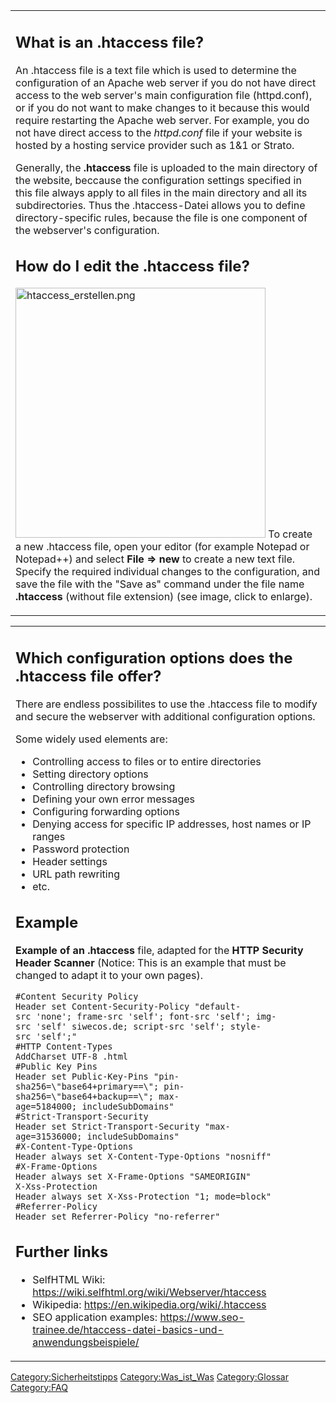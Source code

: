 {|
|
== What is an .htaccess file? ==

An .htaccess file is a text file which is used to determine the configuration of an Apache web server if you do not have direct access to the web server's main configuration file (httpd.conf), or if you do not want to make changes to it because this would require restarting the Apache web server. For example, you do not have direct access to the ''httpd.conf'' file if your website is hosted by a hosting service provider such as 1&1 or Strato.

Generally, the '''.htaccess''' file is uploaded to the main directory of the website, beccause the configuration settings specified in this file always apply to all files in the main directory and all its subdirectories. Thus the .htaccess-Datei allows you to define directory-specific rules, because the file is one component of the webserver's configuration.


== How do I edit the .htaccess file? ==

[[File:htaccess_erstellen.png|left|400px]] To create a new .htaccess file, open your editor (for example Notepad or Notepad++) and select '''File => new''' to create a new text file. Specify the required individual changes to the configuration, and save the file with the "Save as" command under the file name '''.htaccess''' (without file extension) (see image, click to enlarge).
|}


{|
|
== Which configuration options does the .htaccess file offer? ==

There are endless possibilites to use the .htaccess file to modify and secure the webserver with additional configuration options.

Some widely used elements are:

* Controlling access to files or to entire directories
* Setting directory options
* Controlling directory browsing
* Defining your own error messages
* Configuring forwarding options
* Denying access for specific IP addresses, host names or IP ranges
* Password protection‎
* Header settings
* URL path rewriting
* etc.



== Example ==

'''Example of an .htaccess''' file, adapted for the '''HTTP Security Header Scanner''' (Notice: This is an example that must be changed to adapt it to your own pages).

 #Content Security Policy
 Header set Content-Security-Policy "default-src 'none'; frame-src 'self'; font-src 'self'; img-src 'self' siwecos.de; script-src 'self'; style-src 'self';"
 #HTTP Content-Types
 AddCharset UTF-8 .html
 #Public Key Pins
 Header set Public-Key-Pins "pin-sha256=\"base64+primary==\"; pin-sha256=\"base64+backup==\"; max-age=5184000; includeSubDomains"
 #Strict-Transport-Security
 Header set Strict-Transport-Security "max-age=31536000; includeSubDomains"
 #X-Content-Type-Options
 Header always set X-Content-Type-Options "nosniff"
 #X-Frame-Options
 Header always set X-Frame-Options "SAMEORIGIN"
 X-Xss-Protection
 Header always set X-Xss-Protection "1; mode=block"
 #Referrer-Policy
 Header set Referrer-Policy "no-referrer"

== Further links ==

* SelfHTML Wiki: https://wiki.selfhtml.org/wiki/Webserver/htaccess
* Wikipedia: https://en.wikipedia.org/wiki/.htaccess 
* SEO application examples: https://www.seo-trainee.de/htaccess-datei-basics-und-anwendungsbeispiele/
|}

[[Category:Sicherheitstipps]]
[[Category:Was_ist_Was]]
[[Category:Glossar]]
[[Category:FAQ]]